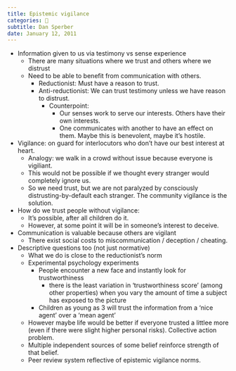 ```yaml
---
title: Epistemic vigilance
categories: 🔴
subtitle: Dan Sperber
date: January 12, 2011
---
```


- Information given to us via testimony vs sense experience
  - There are many situations where we trust and others where we distrust
  - Need to be able to benefit from communication with others.
    - Reductionist: Must have a reason to trust.
    - Anti-reductionist: We can trust testimony unless we have reason to 
      distrust.
      - Counterpoint:
        - Our senses work to serve our interests. Others have their own 
          interests.
        - One communicates with another to have an effect on them. Maybe this is 
          benevolent, maybe it's hostile.
- Vigilance: on guard for interlocutors who don't have our best interest at 
  heart.
  - Analogy: we walk in a crowd without issue because everyone is vigiliant.
  - This would not be possible if we thought every stranger would completely 
    ignore us.
  - So we need trust, but we are not paralyzed by consciously 
    distrusting-by-default each stranger. The community vigilance is the 
    solution.
- How do we trust people without vigilance:
  - It's possible, after all children do it.
  - However, at some point it will be in someone's interest to deceive.
- Communication is valuable because others are vigilant
  - There exist social costs to miscommunication / deception / cheating.
- Descriptive questions too (not just normative)
  - What we do is close to the reductionist's norm
  - Experimental psychology experiments
    - People encounter a new face and instantly look for trustworthiness
      - there is the least variation in 'trustworthiness score' (among other 
        properties) when you vary the amount of time a subject has exposed to 
        the picture
    - Children as young as 3 will trust the information from a 'nice agent' over 
      a 'mean agent'
  - However maybe life would be better if everyone trusted a littlee more 
    (even if there were slight higher personal risks). Collective action 
    problem.
  - Multiple independent sources of some belief reinforce strength of that 
    belief.
  - Peer review system reflective of epistemic vigilance norms.
